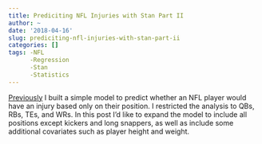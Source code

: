 ```yaml
---
title: Prediciting NFL Injuries with Stan Part II
author: ~
date: '2018-04-16'
slug: prediciting-nfl-injuries-with-stan-part-ii
categories: []
tags: -NFL
      -Regression
      -Stan
      -Statistics
---
```


[Previously](http://ryantravis.netlify.com/post/stan-basics/) I built a simple model to predict whether an NFL player would have an injury based only on their position. I restricted the analysis to QBs, RBs, TEs, and WRs. In this post I'd like to expand the model to include all positions except kickers and long snappers, as well as include some additional covariates such as player height and weight. 